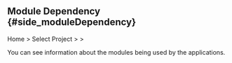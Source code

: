 ## Module Dependency {#side_moduleDependency}

Home &gt; Select Project &gt; <Cmdname sid="side_agentsConfiguration" className="uitext" /> &gt; <Cmdname sid="side_moduleDependency" className="uitext" />

<ProdImg img="ipa-dependency-module.png" desc="Module Dependency" />

You can see information about the modules being used by the applications.
